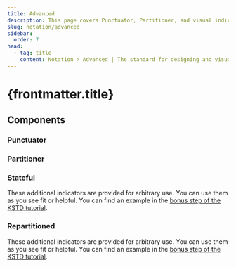 ```yaml
---
title: Advanced
description: This page covers Punctuator, Partitioner, and visual indicators for stateful operations and repartitioning in topology design.
slug: notation/advanced
sidebar:
  order: 7
head:
  - tag: title
    content: Notation > Advanced | The standard for designing and visualising Kafka Streams Topologies
---
```



# {frontmatter.title}

## Components

### Punctuator
<LibraryComponent name="punctuator" width={97} description="<b>Punctuator</b> is a callback interface in Kafka Streams that triggers periodic actions in processors, allowing time-based processing on 'wall clock time' or 'stream time'.<br/>Use in combination with Processor API (<a href='/notation/kafka-streams-dsl/#process'>process</a>/<a href='/notation/kafka-streams-dsl/#processvalues'>processValues</a>)."/>

### Partitioner
<LibraryComponent name="partitioner" width={128} description="<b>Partitioner</b> is responsible for determining which partition a record will be sent to based on its key, allowing control over how data is distributed across partitions in Kafka.<br/>Use in combination with the <a href='/notation/kafka-streams-dsl/#repartition'>repartition</a> DSL operator."/>

### Stateful
These additional indicators are provided for arbitrary use. You can use them as you see fit or helpful. You can find an example in the [bonus step of the KSTD tutorial](/guide/tutorial-creating-your-first-diagram/#bonus-drawing-the-full-picture).

<LibraryComponent name="stateful-1" width={94} description="<b>Stateful Indicator.</b> Refers to operations in Kafka Streams that rely on maintaining state, such as joins, aggregations, or windowed computations."/>
<LibraryComponent name="stateful-2" width={68} description="<b>Stateful Indicator (2).</b> Alternative visual library component."/>

### Repartitioned
These additional indicators are provided for arbitrary use. You can use them as you see fit or helpful. You can find an example in the [bonus step of the KSTD tutorial](/guide/tutorial-creating-your-first-diagram/#bonus-drawing-the-full-picture).

<LibraryComponent name="repartitioned-1" width={98} description="<b>Repartitioned Indicator.</b> Refers to redistributing data across new partitions, often necessary when a key-changing operation like `selectKey()` is applied in Kafka Streams."/>
<LibraryComponent name="repartitioned-2" width={98} description="<b>Repartitioned Indicator (2).</b> Alternative visual library component."/>

